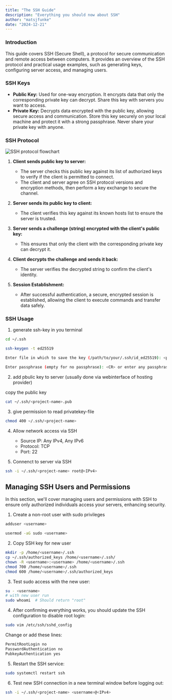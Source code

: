 ```yaml
---
title: "The SSH Guide"
description: "Everything you should now about SSH"
author: "matsjfunke"
date: "2024-12-21"
---
```


### Introduction

This guide covers SSH (Secure Shell), a protocol for secure communication and remote access between computers.
It provides an overview of the SSH protocol and practical usage examples, such as generating keys, configuring server access, and managing users.

### SSH Keys

- **Public Key:** Used for one-way encryption. It encrypts data that only the corresponding private key can decrypt. Share this key with servers you want to access.
- **Private Key:** Decrypts data encrypted with the public key, allowing secure access and communication. Store this key securely on your local machine and protect it with a strong passphrase. Never share your private key with anyone.

### SSH Protocol

![SSH protocol flowchart](/compendiums/ssh-protocol.png)

1. **Client sends public key to server:**

   - The server checks this public key against its list of authorized keys to verify if the client is permitted to connect.
   - The client and server agree on SSH protocol versions and encryption methods, then perform a key exchange to secure the channel.

2. **Server sends its public key to client:**

   - The client verifies this key against its known hosts list to ensure the server is trusted.

3. **Server sends a challenge (string) encrypted with the client's public key:**

   - This ensures that only the client with the corresponding private key can decrypt it.

4. **Client decrypts the challenge and sends it back:**

   - The server verifies the decrypted string to confirm the client's identity.

5. **Session Establishment:**
   - After successful authentication, a secure, encrypted session is established, allowing the client to execute commands and transfer data safely.

### SSH Usage

1. generate ssh-key in you terminal

```sh
cd ~/.ssh

ssh-keygen -t ed25519

Enter file in which to save the key (/path/to/your/.ssh/id_ed25519): <project-name>

Enter passphrase (empty for no passphrase): <CR> or enter any passphrase
```

2. add pbulic key to server (usually done via webinterface of hosting provider)

copy the public key

```sh
cat ~/.ssh/<project-name>.pub
```

3. give permission to read privatekey-file

```sh
chmod 400 ~/.ssh/<project-name>
```

4. Allow network access via SSH

   - Source IP: Any IPv4, Any IPv6
   - Protocol: TCP
   - Port: 22

5. Connenct to server via SSH

```sh
ssh -i ~/.ssh/<project-name> root@<IPv4>
```

## Managing SSH Users and Permissions

In this section, we'll cover managing users and permissions with SSH to ensure only authorized individuals access your servers, enhancing security.

1. Create a non-root user with sudo privileges

```sh
adduser <username>

usermod -aG sudo <username>
```

2. Copy SSH key for new user

```sh
mkdir -p /home/<username>/.ssh
cp ~/.ssh/authorized_keys /home/<username>/.ssh/
chown -R <username>:<username> /home/<username>/.ssh
chmod 700 /home/<username>/.ssh
chmod 600 /home/<username>/.ssh/authorized_keys
```

3. Test sudo access with the new user:

```sh
su - <username>
# with new user run
sudo whoami  # Should return "root"
```

4. After confirming everything works, you should update the SSH configuration to disable root login:

```sh
sudo vim /etc/ssh/sshd_config
```

Change or add these lines:

```sh
PermitRootLogin no
PasswordAuthentication no
PubkeyAuthentication yes
```

5. Restart the SSH service:

```sh
sudo systemctl restart ssh
```

6. Test new SSH connection in a new terminal window before logging out:

```sh
ssh -i ~/.ssh/<project-name> <username>@<IPv4>
```

